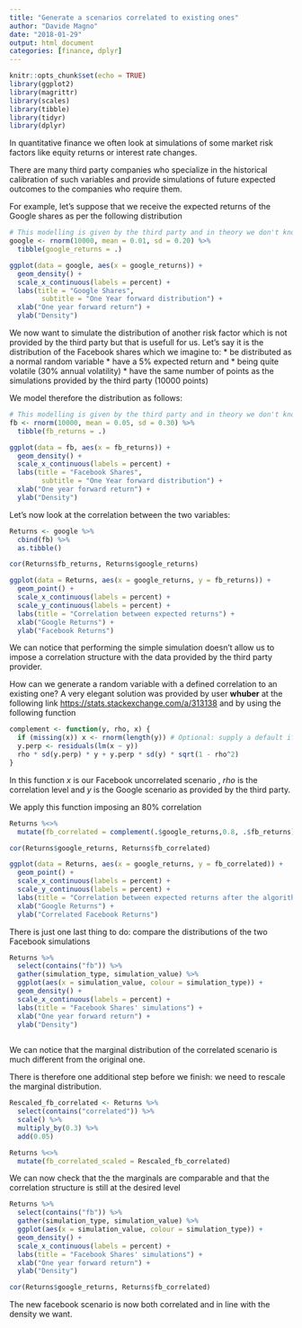 ```yaml
---
title: "Generate a scenarios correlated to existing ones"
author: "Davide Magno"
date: "2018-01-29"
output: html_document
categories: [finance, dplyr]
---
```


```r
knitr::opts_chunk$set(echo = TRUE)
library(ggplot2)
library(magrittr)
library(scales)
library(tibble)
library(tidyr)
library(dplyr)
```

In quantitative finance we often look at simulations of some market risk factors like equity returns or interest rate changes.

There are many third party companies who specialize in the historical calibration of such variables and provide simulations of future expected outcomes to the companies who require them.

For example, let's suppose that we receive the expected returns of the Google shares as per the following distribution

```r
# This modelling is given by the third party and in theory we don't know it
google <- rnorm(10000, mean = 0.01, sd = 0.20) %>% 
  tibble(google_returns = .)

ggplot(data = google, aes(x = google_returns)) + 
  geom_density() +
  scale_x_continuous(labels = percent) + 
  labs(title = "Google Shares",
        subtitle = "One Year forward distribution") +
  xlab("One year forward return") + 
  ylab("Density")
```

We now want to simulate the distribution of another risk factor which is not provided by the third party but that is usefull for us. Let's say it is the distribution of the Facebook shares which we imagine to:
* be distributed as a normal random variable
* have a 5% expected return and 
* being quite volatile (30% annual volatility)
* have the same number of points as the simulations provided by the third party (10000 points)

We model therefore the distribution as follows:

```r
# This modelling is given by the third party and in theory we don't know it
fb <- rnorm(10000, mean = 0.05, sd = 0.30) %>% 
  tibble(fb_returns = .)

ggplot(data = fb, aes(x = fb_returns)) + 
  geom_density() +
  scale_x_continuous(labels = percent) + 
  labs(title = "Facebook Shares",
        subtitle = "One Year forward distribution") +
  xlab("One year forward return") + 
  ylab("Density")
```

Let's now look at the correlation between the two variables:

```r
Returns <- google %>% 
  cbind(fb) %>% 
  as.tibble()

cor(Returns$fb_returns, Returns$google_returns)

ggplot(data = Returns, aes(x = google_returns, y = fb_returns)) +
  geom_point() +
  scale_x_continuous(labels = percent) +
  scale_y_continuous(labels = percent) +
  labs(title = "Correlation between expected returns") +
  xlab("Google Returns") + 
  ylab("Facebook Returns")
```

We can notice that performing the simple simulation doesn't allow us to impose a correlation structure with the data provided by the third party provider.

How can we generate a random variable with a defined correlation to an existing one? 
A very elegant solution was provided by user **whuber** at the following link <https://stats.stackexchange.com/a/313138> and by using the following function

```r
complement <- function(y, rho, x) {
  if (missing(x)) x <- rnorm(length(y)) # Optional: supply a default if `x` is not given
  y.perp <- residuals(lm(x ~ y))
  rho * sd(y.perp) * y + y.perp * sd(y) * sqrt(1 - rho^2)
}
```

In this function *x* is our Facebook uncorrelated scenario , *rho* is the correlation level and *y* is the Google scenario as provided by the third party.

We apply this function imposing an 80% correlation

```r
Returns %<>%  
  mutate(fb_correlated = complement(.$google_returns,0.8, .$fb_returns))

cor(Returns$google_returns, Returns$fb_correlated)

ggplot(data = Returns, aes(x = google_returns, y = fb_correlated)) +
  geom_point() +
  scale_x_continuous(labels = percent) +
  scale_y_continuous(labels = percent) +
  labs(title = "Correlation between expected returns after the algorithm") +
  xlab("Google Returns") + 
  ylab("Correlated Facebook Returns")
```

There is just one last thing to do: compare the distributions of the two Facebook simulations

```r
Returns %>% 
  select(contains("fb")) %>% 
  gather(simulation_type, simulation_value) %>% 
  ggplot(aes(x = simulation_value, colour = simulation_type)) +
  geom_density() +
  scale_x_continuous(labels = percent) + 
  labs(title = "Facebook Shares' simulations") +
  xlab("One year forward return") + 
  ylab("Density")
  
```

We can notice that the marginal distribution of the correlated scenario is much different from the original one. 

There is therefore one additional step before we finish: we need to rescale the marginal distribution.

```r
Rescaled_fb_correlated <- Returns %>%
  select(contains("correlated")) %>%
  scale() %>% 
  multiply_by(0.3) %>% 
  add(0.05)

Returns %<>% 
  mutate(fb_correlated_scaled = Rescaled_fb_correlated)
```

We can now check that the the marginals are comparable and that the correlation structure is still at the desired level

```r
Returns %>% 
  select(contains("fb")) %>% 
  gather(simulation_type, simulation_value) %>% 
  ggplot(aes(x = simulation_value, colour = simulation_type)) +
  geom_density() +
  scale_x_continuous(labels = percent) + 
  labs(title = "Facebook Shares' simulations") +
  xlab("One year forward return") + 
  ylab("Density")

cor(Returns$google_returns, Returns$fb_correlated)
```

The new facebook scenario is now both correlated and in line with the density we want.